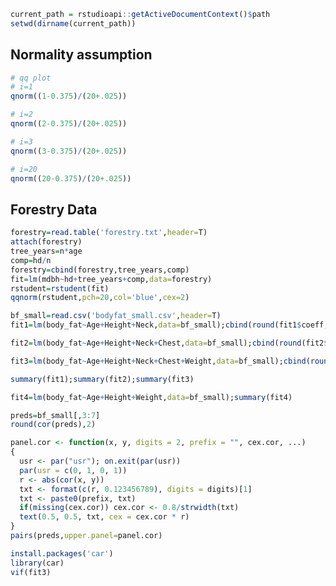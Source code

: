 ```r
current_path = rstudioapi::getActiveDocumentContext()$path
setwd(dirname(current_path))
```

## Normality assumption
```r
# qq plot
# i=1
qnorm((1-0.375)/(20+.025))
```
```r
# i=2
qnorm((2-0.375)/(20+.025))
```

```r
# i=3
qnorm((3-0.375)/(20+.025))
```

```r
# i=20
qnorm((20-0.375)/(20+.025))
```

## Forestry Data

```r
forestry=read.table('forestry.txt',header=T)
attach(forestry)
tree_years=n*age
comp=hd/n
forestry=cbind(forestry,tree_years,comp)
fit=lm(mdbh~hd+tree_years+comp,data=forestry)
rstudent=rstudent(fit)
qqnorm(rstudent,pch=20,col='blue',cex=2)
```

```r
bf_small=read.csv('bodyfat_small.csv',header=T)
fit1=lm(body_fat~Age+Height+Neck,data=bf_small);cbind(round(fit1$coeff,3))
```

```r
fit2=lm(body_fat~Age+Height+Neck+Chest,data=bf_small);cbind(round(fit2$coeff,3))

```

```r
fit3=lm(body_fat~Age+Height+Neck+Chest+Weight,data=bf_small);cbind(round(fit3$coeff,3))

```
```r
summary(fit1);summary(fit2);summary(fit3)

```
```r
fit4=lm(body_fat~Age+Height+Weight,data=bf_small);summary(fit4)

```

```r
preds=bf_small[,3:7]
round(cor(preds),2)

```

```r
panel.cor <- function(x, y, digits = 2, prefix = "", cex.cor, ...)
{
  usr <- par("usr"); on.exit(par(usr))
  par(usr = c(0, 1, 0, 1))
  r <- abs(cor(x, y))
  txt <- format(c(r, 0.123456789), digits = digits)[1]
  txt <- paste0(prefix, txt)
  if(missing(cex.cor)) cex.cor <- 0.8/strwidth(txt)
  text(0.5, 0.5, txt, cex = cex.cor * r)
}
pairs(preds,upper.panel=panel.cor)
```

```r
install.packages('car')
library(car)
vif(fit3)

```

